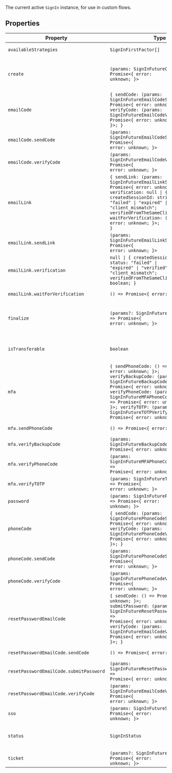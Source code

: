 The current active `SignIn` instance, for use in custom flows.

## Properties

| Property                                                     | Type                                                                                                                                                                                                                                                                                                                                                                       | Description                                                                                                                                                                            |
| ------------------------------------------------------------ | -------------------------------------------------------------------------------------------------------------------------------------------------------------------------------------------------------------------------------------------------------------------------------------------------------------------------------------------------------------------------- | -------------------------------------------------------------------------------------------------------------------------------------------------------------------------------------- |
| <a id="availablestrategies"></a> `availableStrategies`       | <code>SignInFirstFactor[]</code>                                                                                                                                                                                                                                                                                                                                           | The list of first-factor strategies that are available for the current sign-in attempt.                                                                                                |
| <a id="create"></a> `create`                                 | <code>(params: SignInFutureCreateParams) => Promise\<\{ error: unknown; \}\></code>                                                                                                                                                                                                                                                                                        | Used to supply an identifier for the sign-in attempt. Calling this method will populate data on the sign-in attempt, such as `signIn.resource.supportedFirstFactors`.                  |
| <a id="emailcode"></a> `emailCode`                           | <code>\{ sendCode: (params: SignInFutureEmailCodeSendParams) => Promise\<\{ error: unknown; \}\>; verifyCode: (params: SignInFutureEmailCodeVerifyParams) => Promise\<\{ error: unknown; \}\>; \}</code>                                                                                                                                                                   | -                                                                                                                                                                                      |
| `emailCode.sendCode`                                         | <code>(params: SignInFutureEmailCodeSendParams) => Promise\<\{ error: unknown; \}\></code>                                                                                                                                                                                                                                                                                 | Used to send an email code to sign-in                                                                                                                                                  |
| `emailCode.verifyCode`                                       | <code>(params: SignInFutureEmailCodeVerifyParams) => Promise\<\{ error: unknown; \}\></code>                                                                                                                                                                                                                                                                               | Used to verify a code sent via email to sign-in                                                                                                                                        |
| <a id="emaillink"></a> `emailLink`                           | <code>\{ sendLink: (params: SignInFutureEmailLinkSendParams) => Promise\<\{ error: unknown; \}\>; verification: null \| \{ createdSessionId: string; status: "failed" \| "expired" \| "verified" \| "client_mismatch"; verifiedFromTheSameClient: boolean; \}; waitForVerification: () => Promise\<\{ error: unknown; \}\>; \}</code>                                      | -                                                                                                                                                                                      |
| `emailLink.sendLink`                                         | <code>(params: SignInFutureEmailLinkSendParams) => Promise\<\{ error: unknown; \}\></code>                                                                                                                                                                                                                                                                                 | Used to send an email link to sign-in                                                                                                                                                  |
| `emailLink.verification`                                     | <code>null \| \{ createdSessionId: string; status: "failed" \| "expired" \| "verified" \| "client_mismatch"; verifiedFromTheSameClient: boolean; \}</code>                                                                                                                                                                                                                 | The verification status                                                                                                                                                                |
| `emailLink.waitForVerification`                              | <code>() => Promise\<\{ error: unknown; \}\></code>                                                                                                                                                                                                                                                                                                                        | Will wait for verification to complete or expire                                                                                                                                       |
| <a id="finalize"></a> `finalize`                             | <code>(params?: SignInFutureFinalizeParams) => Promise\<\{ error: unknown; \}\></code>                                                                                                                                                                                                                                                                                     | Used to convert a sign-in with `status === 'complete'` into an active session. Will cause anything observing the session state (such as the `useUser()` hook) to update automatically. |
| <a id="istransferable"></a> `isTransferable`                 | `boolean`                                                                                                                                                                                                                                                                                                                                                                  | Indicates that there is not a matching user for the first-factor verification used, and that the sign-in can be transferred to a sign-up.                                              |
| <a id="mfa"></a> `mfa`                                       | <code>\{ sendPhoneCode: () => Promise\<\{ error: unknown; \}\>; verifyBackupCode: (params: SignInFutureBackupCodeVerifyParams) => Promise\<\{ error: unknown; \}\>; verifyPhoneCode: (params: SignInFutureMFAPhoneCodeVerifyParams) => Promise\<\{ error: unknown; \}\>; verifyTOTP: (params: SignInFutureTOTPVerifyParams) => Promise\<\{ error: unknown; \}\>; \}</code> | -                                                                                                                                                                                      |
| `mfa.sendPhoneCode`                                          | <code>() => Promise\<\{ error: unknown; \}\></code>                                                                                                                                                                                                                                                                                                                        | Used to send a phone code as a second factor to sign-in                                                                                                                                |
| `mfa.verifyBackupCode`                                       | <code>(params: SignInFutureBackupCodeVerifyParams) => Promise\<\{ error: unknown; \}\></code>                                                                                                                                                                                                                                                                              | Used to verify a backup code as a second factor to sign-in                                                                                                                             |
| `mfa.verifyPhoneCode`                                        | <code>(params: SignInFutureMFAPhoneCodeVerifyParams) => Promise\<\{ error: unknown; \}\></code>                                                                                                                                                                                                                                                                            | Used to verify a phone code sent as a second factor to sign-in                                                                                                                         |
| `mfa.verifyTOTP`                                             | <code>(params: SignInFutureTOTPVerifyParams) => Promise\<\{ error: unknown; \}\></code>                                                                                                                                                                                                                                                                                    | Used to verify a TOTP code as a second factor to sign-in                                                                                                                               |
| <a id="password"></a> `password`                             | <code>(params: SignInFuturePasswordParams) => Promise\<\{ error: unknown; \}\></code>                                                                                                                                                                                                                                                                                      | Used to submit a password to sign-in.                                                                                                                                                  |
| <a id="phonecode"></a> `phoneCode`                           | <code>\{ sendCode: (params: SignInFuturePhoneCodeSendParams) => Promise\<\{ error: unknown; \}\>; verifyCode: (params: SignInFuturePhoneCodeVerifyParams) => Promise\<\{ error: unknown; \}\>; \}</code>                                                                                                                                                                   | -                                                                                                                                                                                      |
| `phoneCode.sendCode`                                         | <code>(params: SignInFuturePhoneCodeSendParams) => Promise\<\{ error: unknown; \}\></code>                                                                                                                                                                                                                                                                                 | Used to send a phone code to sign-in                                                                                                                                                   |
| `phoneCode.verifyCode`                                       | <code>(params: SignInFuturePhoneCodeVerifyParams) => Promise\<\{ error: unknown; \}\></code>                                                                                                                                                                                                                                                                               | Used to verify a code sent via phone to sign-in                                                                                                                                        |
| <a id="resetpasswordemailcode"></a> `resetPasswordEmailCode` | <code>\{ sendCode: () => Promise\<\{ error: unknown; \}\>; submitPassword: (params: SignInFutureResetPasswordSubmitParams) => Promise\<\{ error: unknown; \}\>; verifyCode: (params: SignInFutureEmailCodeVerifyParams) => Promise\<\{ error: unknown; \}\>; \}</code>                                                                                                     | -                                                                                                                                                                                      |
| `resetPasswordEmailCode.sendCode`                            | <code>() => Promise\<\{ error: unknown; \}\></code>                                                                                                                                                                                                                                                                                                                        | Used to send a password reset code to the first email address on the account                                                                                                           |
| `resetPasswordEmailCode.submitPassword`                      | <code>(params: SignInFutureResetPasswordSubmitParams) => Promise\<\{ error: unknown; \}\></code>                                                                                                                                                                                                                                                                           | Used to submit a new password, and move the `signIn.status` to `'complete'`.                                                                                                           |
| `resetPasswordEmailCode.verifyCode`                          | <code>(params: SignInFutureEmailCodeVerifyParams) => Promise\<\{ error: unknown; \}\></code>                                                                                                                                                                                                                                                                               | Used to verify a password reset code sent via email. Will cause `signIn.status` to become `'needs_new_password'`.                                                                      |
| <a id="sso"></a> `sso`                                       | <code>(params: SignInFutureSSOParams) => Promise\<\{ error: unknown; \}\></code>                                                                                                                                                                                                                                                                                           | Used to perform OAuth authentication.                                                                                                                                                  |
| <a id="status"></a> `status`                                 | `SignInStatus`                                                                                                                                                                                                                                                                                                                                                             | The status of the current sign-in attempt as a string (for example, `'needs_identifier'`, `'needs_first_factor'`, `'complete'`, etc.)                                                  |
| <a id="ticket"></a> `ticket`                                 | <code>(params?: SignInFutureTicketParams) => Promise\<\{ error: unknown; \}\></code>                                                                                                                                                                                                                                                                                       | Used to perform a ticket-based sign-in.                                                                                                                                                |
